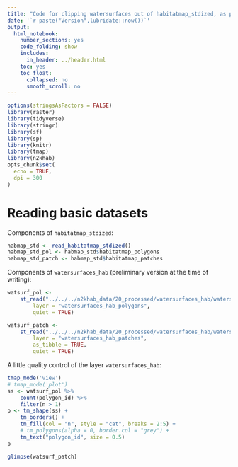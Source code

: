 ```yaml
---
title: "Code for clipping watersurfaces out of habitatmap_stdized, as part of generating 'habitatmap_terr_interpr'"
date: '`r paste("Version",lubridate::now())`'
output:
  html_notebook:
    number_sections: yes
    code_folding: show
    includes:
      in_header: ../header.html
    toc: yes
    toc_float:
      collapsed: no
      smooth_scroll: no
---
```


```r
options(stringsAsFactors = FALSE)
library(raster)
library(tidyverse)
library(stringr)
library(sf)
library(sp)
library(knitr)
library(tmap)
library(n2khab)
opts_chunk$set(
  echo = TRUE,
  dpi = 300
)
```


# Reading basic datasets

Components of `habitatmap_stdized`:

```r
habmap_std <- read_habitatmap_stdized()
habmap_std_pol <- habmap_std$habitatmap_polygons
habmap_std_patch <- habmap_std$habitatmap_patches
```

Components of `watersurfaces_hab` (preliminary version at the time of writing):

```r
watsurf_pol <- 
    st_read("../../../n2khab_data/20_processed/watersurfaces_hab/watersurfaces_hab.gpkg",
        layer = "watersurfaces_hab_polygons",
        quiet = TRUE)

watsurf_patch <- 
    st_read("../../../n2khab_data/20_processed/watersurfaces_hab/watersurfaces_hab.gpkg",
        layer = "watersurfaces_hab_patches",
        as_tibble = TRUE,
        quiet = TRUE)
```

A little quality control of the layer `watersurfaces_hab`:

```r
tmap_mode('view')
# tmap_mode('plot')
ss <- watsurf_pol %>% 
    count(polygon_id) %>% 
    filter(n > 1)
p <- tm_shape(ss) + 
    tm_borders() +
    tm_fill(col = "n", style = "cat", breaks = 2:5) +
    # tm_polygons(alpha = 0, border.col = "grey") +
    tm_text("polygon_id", size = 0.5)
p
```


```r
glimpse(watsurf_patch)
```





